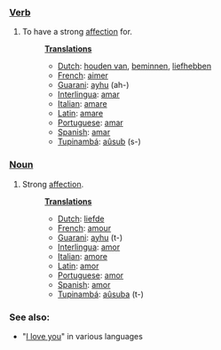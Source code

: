 ===[[Verb]]===
#To have a strong [[affection]] for.
#:'''[[Translation]]s'''
#:*[[Dutch]]: [[houden van]], [[beminnen]], [[liefhebben]]
#:*[[French]]: [[aimer]]
#:*[[Guarani]]: [[ayhu]] (ah-)
#:*[[Interlingua]]: [[amar]]
#:*[[Italian]]: [[amare]]
#:*[[Latin]]: [[amare]]
#:*[[Portuguese]]: [[amar]]
#:*[[Spanish]]: [[amar]]
#:*[[Tupinambá]]: [[aûsub]] (s-)
===[[Noun]]===
#Strong [[affection]].
#:'''[[Translation]]s'''
#:*[[Dutch]]: [[liefde]]
#:*[[French]]: [[amour]]
#:*[[Guarani]]: [[ayhu]] (t-)
#:*[[Interlingua]]: [[amor]]
#:*[[Italian]]: [[amore]]
#:*[[Latin]]: [[amor]]
#:*[[Portuguese]]: [[amor]]
#:*[[Spanish]]: [[amor]]
#:*[[Tupinambá]]: [[aûsuba]] (t-)
=== See also: ===
* "[[I love you]]" in various languages